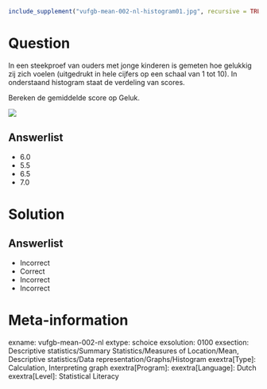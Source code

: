 ```r
include_supplement("vufgb-mean-002-nl-histogram01.jpg", recursive = TRUE)
```

Question
========

In een steekproef van ouders met jonge kinderen is gemeten hoe gelukkig zij zich voelen (uitgedrukt in hele cijfers op een schaal van 1 tot 10). In onderstaand histogram staat de verdeling van scores.

Bereken de gemiddelde score op Geluk.

![](vufgb-mean-002-nl-histogram01.jpg)
  
Answerlist
----------
* 6.0
* 5.5
* 6.5
* 7.0

Solution
========

Answerlist
----------
* Incorrect
* Correct
* Incorrect
* Incorrect

Meta-information
================
exname: vufgb-mean-002-nl
extype: schoice
exsolution: 0100
exsection: Descriptive statistics/Summary Statistics/Measures of Location/Mean, Descriptive statistics/Data representation/Graphs/Histogram
exextra[Type]: Calculation, Interpreting graph
exextra[Program]: 
exextra[Language]: Dutch
exextra[Level]: Statistical Literacy
